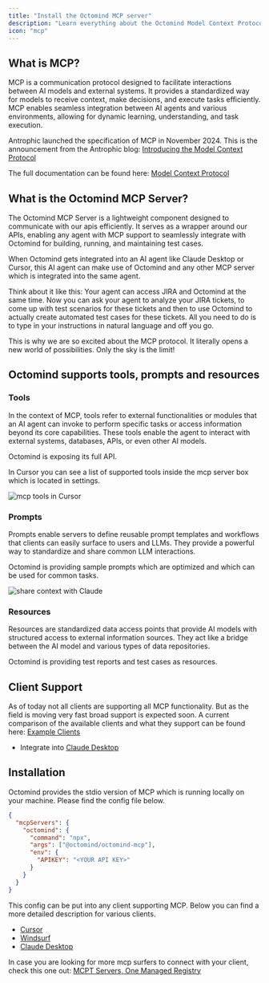 ```yaml
---
title: "Install the Octomind MCP server"
description: "Learn everything about the Octomind Model Context Protocol (MCP) server"
icon: "mcp"
---
```


## What is MCP?

MCP is a communication protocol designed to facilitate interactions between AI models and external systems. It provides a
standardized way for models to receive context, make decisions, and execute tasks efficiently. MCP enables seamless integration
between AI agents and various environments, allowing for dynamic learning, understanding, and task execution.

Antrophic launched the specification of MCP in November 2024. This is the announcement from the Antrophic blog:
[Introducing the Model Context Protocol](https://www.anthropic.com/news/model-context-protocol)

The full documentation can be found here: [Model Context Protocol](https://modelcontextprotocol.io/introduction)

## What is the Octomind MCP Server?

The Octomind MCP Server is a lightweight component designed to communicate with our apis efficiently. It serves as a wrapper
around our APIs, enabling any agent with MCP support to seamlessly integrate with Octomind for building, running, and maintaining
test cases.

<Info>
When Octomind gets integrated into an AI agent like Claude Desktop or Cursor, this AI agent can make use of Octomind
and any other MCP server which is integrated into the same agent.

Think about it like this: Your agent can access JIRA and Octomind at the same time. Now you can ask your agent to analyze
your JIRA tickets, to come up with test scenarios for these tickets and then to use Octomind to actually create automated
test cases for these tickets. All you need to do is to type in your instructions in natural language and off you go.

This is why we are so excited about the MCP protocol. It literally opens a new world of possibilities. Only the sky is the limit!

</Info>

## Octomind supports tools, prompts and resources

### Tools

In the context of MCP, tools refer to external functionalities or modules that an AI agent
can invoke to perform specific tasks or access information beyond its core capabilities. These tools enable the agent
to interact with external systems, databases, APIs, or even other AI models.

Octomind is exposing its full API.

In Cursor you can see a list of supported tools inside the mcp server box which is located in settings.

<Frame caption="mcp tools in Cursor">
  <img src="/images/mcp/mcp-server-cursor.png" alt="mcp tools in Cursor" />
</Frame>

### Prompts

Prompts enable servers to define reusable prompt templates and workflows that clients can easily surface
to users and LLMs. They provide a powerful way to standardize and share common LLM interactions.

Octomind is providing sample prompts which are optimized and which can be used for common tasks.

<Frame caption="share context with Claude">
  <img
    src="/images/mcp/share-context-with-claude.png"
    alt="share context with Claude"
  />
</Frame>

### Resources

Resources are standardized data access points that provide AI models with structured access to external information
sources. They act like a bridge between the AI model and various types of data repositories.

Octomind is providing test reports and test cases as resources.

## Client Support

As of today not all clients are supporting all MCP functionality. But as the field is moving very fast broad support is expected soon.
A current comparison of the available clients and what they support can be found here: [Example Clients](https://modelcontextprotocol.io/clients)

- Integrate into [Claude Desktop](https://modelcontextprotocol.io/quickstart/user)

## Installation

Octomind provides the stdio version of MCP which is running locally on your machine. Please find the config file below.

```json
{
  "mcpServers": {
    "octomind": {
      "command": "npx",
      "args": ["@octomind/octomind-mcp"],
      "env": {
        "APIKEY": "<YOUR API KEY>"
      }
    }
  }
}
```

This config can be put into any client supporting MCP. Below you can find a more detailed description for various clients.

- [Cursor](https://docs.cursor.com/context/model-context-protocol)
- [Windsurf](https://docs.codeium.com/windsurf/mcp)
- [Claude Desktop](https://modelcontextprotocol.io/quickstart/user)

In case you are looking for more mcp surfers to connect with your client, check this one out: [MCPT Servers, One Managed Registry](https://www.mcpt.com)
